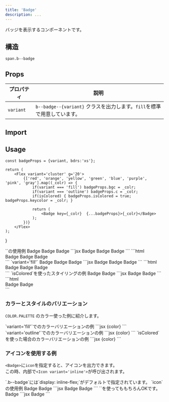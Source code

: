 ```yaml
---
title: 'Badge'
description: ...
---
```




バッジを表示するコンポーネントです。

## 構造
```pug
span.b--badge
```

## Props

| プロパティ | 説明 |
|---|---|
|`variant`| `b--badge--{variant}` クラスを出力します。`fill`を標準で用意しています。|


## Import

<ImportCode component='Badge' />

## Usage

	const badgeProps = {variant, bdrs:'xs'};

	return (
		<Flex variant='cluster' g='20'>
			{['red', 'orange', 'yellow', 'green', 'blue', 'purple', 'pink', 'gray'].map((_colr) => {
				if(variant === 'fill') badgeProps.bgc = _colr;
				if(variant === 'outline') badgeProps.c = _colr;
				if(isColored) { badgeProps.isColored = true; badgeProps.keycolor = _colr; }

				return (
					<Badge key={_colr}  {...badgeProps}>{_colr}</Badge>
				);
			})}
		</Flex>
	);
}



<Preview>
	<PreviewTitle>`<Badge>`の使用例</PreviewTitle>
	<PreviewArea p='30' isShadow={0}>
		<Flex variant='cluster' g='20'>
			<Badge bdrs='s'>Badge</Badge>
			<Badge c='blue' bdrs='s'>Badge</Badge>
			<Badge c='#549005' bdrs='full'>Badge</Badge>
		</Flex>
	</PreviewArea>
	<PreviewCode slot='tab' label='JSX'>
		```jsx
		<Flex variant='cluster' g='20'>
			<Badge bdrs='s'>Badge</Badge>
			<Badge c='blue' bdrs='s'>Badge</Badge>
			<Badge c='#549005' bdrs='full'>Badge</Badge>
		</Flex>
		```
	</PreviewCode>
	<PreviewCode slot='tab' label='HTML'>
		```html
		<div class="l--flex l--flex--cluster -g:20">
			<span class="b--badge -bdrs:s">Badge</span>
			<span class="b--badge -c: -bdrs:s" style="--c:var(--blue)">Badge</span>
			<span class="b--badge -c: -bdrs:full" style="--c:#549005;">Badge</span>
		</div>
		```
	</PreviewCode>
</Preview>

<Preview>
	<PreviewTitle>`variant='fill'`</PreviewTitle>
	<PreviewArea p='30' isShadow={0}>
		<Flex variant='cluster' g='20'>
			<Badge variant='fill' bdrs='s'>Badge</Badge>
			<Badge variant='fill' bgc='blue' bdrs='s'>Badge</Badge>
			<Badge variant='fill' bgc='#549005' bdrs='full'>Badge</Badge>
		</Flex>
	</PreviewArea>
	<PreviewCode slot='tab' label='JSX'>
		```jsx
		<Flex variant='cluster' g='20'>
			<Badge variant='fill' bdrs='s'>Badge</Badge>
			<Badge variant='fill' bgc='blue' bdrs='s'>Badge</Badge>
			<Badge variant='fill' bgc='#549005' bdrs='full'>Badge</Badge>
		</Flex>
		```
	</PreviewCode>
	<PreviewCode slot='tab' label='HTML'>
		```html
		<div class="l--flex l--flex--cluster -g:20">
			<span class="b--badge b--badge--fill -bdrs:s">Badge</span>
			<span class="b--badge b--badge--fill -bgc: -bdrs:s" style="--bgc:var(--blue)">Badge</span>
			<span class="b--badge b--badge--fill -bgc: -bdrs:full" style="--bgc:#549005;">Badge</span>
		</div>
		```
	</PreviewCode>
</Preview>

	
<Preview>
	<PreviewTitle>`isColored`を使ったスタイリングの例</PreviewTitle>
	<PreviewArea p='30' isShadow={0}>
		<Flex variant='cluster' g='20'>
			<Badge isColored keycolor='blue' bdrs='s'>Badge</Badge>
			<Badge isColored keycolor='#549005' bdrs='full'>Badge</Badge>
		</Flex>
	</PreviewArea>
	<PreviewCode slot='tab' label='JSX'>
		```jsx
		<Flex variant='cluster' g='20'>
			<Badge isColored keycolor='blue' bdrs='s'>Badge</Badge>
			<Badge isColored keycolor='#549005' bdrs='full'>Badge</Badge>
		</Flex>
		```
	</PreviewCode>
	<PreviewCode slot='tab' label='HTML'>
		```html
		<div class="l--flex l--flex--cluster -g:20">
			<span class="b--badge is--colored -bdrs:s" style="--keycolor:var(--blue)">Badge</span>
			<span class="b--badge is--colored -bdrs:full" style="--keycolor:#549005">Badge</span>
		</div>
		```
	</PreviewCode>
</Preview>


### カラーとスタイルのバリエーション

`COLOR.PALETTE` のカラー使った例に紹介します。

<Preview>
	<PreviewTitle>`variant='fill'`でのカラーバリエーションの例</PreviewTitle>
	<PreviewArea p='30'>
		<ColorDemos variant='fill' />
	</PreviewArea>
	<PreviewCode slot='tab' label='JSX'>
		```jsx
		<Badge variant='fill' bgc={color} bdrs='xs'>{color}</Badge>
		```
	</PreviewCode>
</Preview>

<Preview> 
	<PreviewTitle>`variant='outline'`でのカラーバリエーションの例</PreviewTitle>
	<PreviewArea p='30'>
		<ColorDemos variant='outline' />
	</PreviewArea>
	<PreviewCode slot='tab' label='JSX'>
		```jsx
		<Badge variant='outline' c={color}  bdrs='xs'>{color}</Badge>
		```
	</PreviewCode>
</Preview>

<Preview>
	<PreviewTitle>`isColored`を使った場合のカラーバリエーションの例</PreviewTitle>
	<PreviewArea p='30' isShadow={0}>
		<ColorDemos isColored  />
	</PreviewArea>
	<PreviewCode slot='tab' label='JSX'>
		```jsx
		<Badge isColored keycolor={color} bdrs='xs'>{color}</Badge>
		```
	</PreviewCode>
</Preview>




### アイコンを使用する例

`<Badge>`に`icon`を指定すると、アイコンを出力できます。  
この時、内部で`<Icon variant='inline'>`が呼び出されます。

<Callout type='info'>
`.b--badge`には`display: inline-flex;`がデフォルトで指定されています。
</Callout>

<Preview>
	<PreviewTitle>`icon`の使用例</PreviewTitle>
	<PreviewArea p='20'>
		<Flex g='30' ai='c'>
			<Badge icon='star' g='5' ai='c' bdrs='s'>Badge</Badge>
			<Badge variant='fill' icon={Book} g='5' ai='c' bdrs='s'>Badge</Badge>
		</Flex>
	</PreviewArea>
<PreviewCode slot='tab' label='JSX'>
```jsx
<Flex g='30' ai='c'>
	<Badge icon='star' g='5' ai='c' bdrs='s'>Badge</Badge>
	<Badge variant='fill' icon={Book} g='5' ai='c' bdrs='s'>Badge</Badge>
</Flex>
```
</PreviewCode>
</Preview>

<Preview>
	<PreviewTitle>`<Icon>`を使ってももちろんOKです。</PreviewTitle>
	<PreviewArea p='20'>
		<Badge g='5' ai='c' bdrs='s'><Icon icon={Cat} size='1.25em'/>Badge</Badge>
	</PreviewArea>
<PreviewCode slot='tab' label='JSX'>
```jsx
<Badge g='5' ai='c' bdrs='s'><Icon icon={Cat} size='1.25em'/>Badge</Badge>
```
</PreviewCode>
</Preview>

